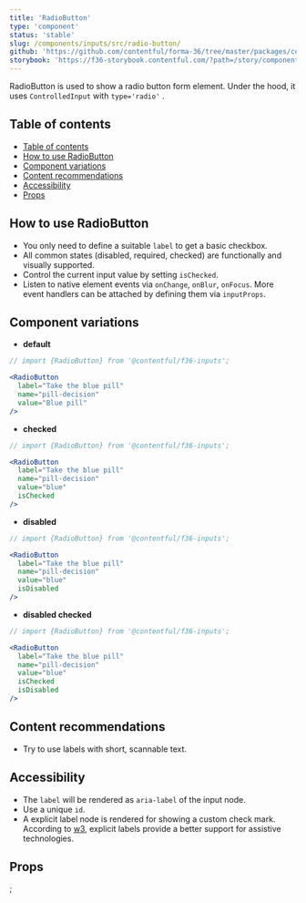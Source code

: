 ```yaml
---
title: 'RadioButton'
type: 'component'
status: 'stable'
slug: /components/inputs/src/radio-button/
github: 'https://github.com/contentful/forma-36/tree/master/packages/components/inputs/src/radio-button'
storybook: 'https://f36-storybook.contentful.com/?path=/story/components-radiobutton--default'
---
```


RadioButton is used to show a radio button form element. Under the hood, it uses `ControlledInput` with `type='radio'` .

## Table of contents

- [Table of contents](#table-of-contents)
- [How to use RadioButton](#how-to-use-radiobutton)
- [Component variations](#component-variations)
- [Content recommendations](#content-recommendations)
- [Accessibility](#accessibility)
- [Props](#props)

## How to use RadioButton

- You only need to define a suitable `label` to get a basic checkbox.
- All common states (disabled, required, checked) are functionally and visually supported.
- Control the current input value by setting `isChecked`.
- Listen to native element events via `onChange`, `onBlur`, `onFocus`. More event handlers can be attached by defining them via `inputProps`.

## Component variations

- **default**

```jsx
// import {RadioButton} from '@contentful/f36-inputs';

<RadioButton
  label="Take the blue pill"
  name="pill-decision"
  value="Blue pill"
/>
```

- **checked**

```jsx
// import {RadioButton} from '@contentful/f36-inputs';

<RadioButton
  label="Take the blue pill"
  name="pill-decision"
  value="blue"
  isChecked
/>
```

- **disabled**

```jsx
// import {RadioButton} from '@contentful/f36-inputs';

<RadioButton
  label="Take the blue pill"
  name="pill-decision"
  value="blue"
  isDisabled
/>
```

- **disabled checked**

```jsx
// import {RadioButton} from '@contentful/f36-inputs';

<RadioButton
  label="Take the blue pill"
  name="pill-decision"
  value="blue"
  isChecked
  isDisabled
/>
```

## Content recommendations

- Try to use labels with short, scannable text.

## Accessibility

- The `label` will be rendered as `aria-label` of the input node.
- Use a unique `id`.
- A explicit label node is rendered for showing a custom check mark. According to [w3](https://www.w3.org/WAI/tutorials/forms/labels/#associating-labels-implicitly), explicit labels provide a better support for assistive technologies.

## Props


<Props of="RadioButton" />;
